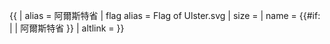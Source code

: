{{ {{{1<noinclude>|country showdata</noinclude>}}}
| alias = 阿爾斯特省
| flag alias = Flag of Ulster.svg
| size = {{{size|}}}
| name = {{#if: {{{name|}}} | {{{name|}}} | 阿爾斯特省 }}
| altlink = {{{altlink|}}}
}}<noinclude>
</noinclude>
